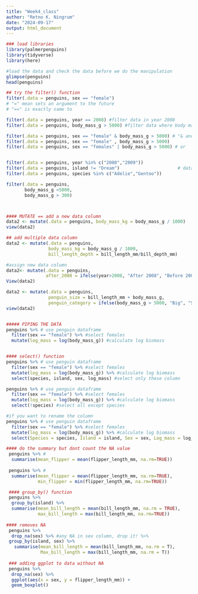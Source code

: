```yaml
---
title: "Week4_class"
author: "Retno K. Ningrum"
date: "2024-09-17"
output: html_document
---
```

```r
### load libraries
library(palmerpenguins)
library(tidyverse)
library(here)

#load the data and check the data before we do the manipulation
glimpse(penguins)
head(penguins)

```
```r
## try the filter() function
filter(.data = penguins, sex == "female")
# "=" mean sets an argument to the future
# "==" is exactly same to 

filter(.data = penguins, year == 2008) #filter data in year 2008
filter(.data = penguins, body_mass_g > 5000) #filter data where body mass is greater than 5000

filter(.data = penguins, sex == "female" & body_mass_g > 5000) # "& and comma is the same
filter(.data = penguins, sex == "female" , body_mass_g > 5000)
filter(.data = penguins, sex == "females" | body_mass_g > 5000) # or


filter(.data = penguins, year %in% c("2008","2009"))
filter(.data = penguins, island != "Dream")                      # data from island except dream
filter(.data = penguins, species %in% c("Adelie","Gentoo"))

filter(.data = penguins,
       body_mass_g <5000,
       body_mass_g > 300)



#### MUTATE == add a new data column 
data2 <- mutate(.data = penguins, body_mass_kg = body_mass_g / 1000)
view(data2)

## add multiple data column
data2 <- mutate(.data = penguins, 
                body_mass_kg = body_mass_g / 1000,
                bill_length_depth = bill_length_mm/bill_depth_mm)

#assign new data column
data2<- mutate(.data = penguins,
               after_2008 = ifelse(year>2008, "After 2008", "Before 2008"))
View(data2)

data2 <- mutate(.data = penguins, 
                penguin_size = bill_length_mm + body_mass_g, 
                penguin_category = ifelse(body_mass_g > 5000, "Big", "Small"))
view(data2)


##### PIPING THE DATA
penguins %>% # use penguin dataframe
  filter(sex == "female") %>% #select females
  mutate(log_mass = log(body_mass_g)) #calculate log biomass


#### select() function
penguins %>% # use penguin dataframe
  filter(sex == "female") %>% #select females
  mutate(log_mass = log(body_mass_g)) %>% #calculate log biomass
  select(species, island, sex, log_mass) #select only these column

penguins %>% # use penguin dataframe
  filter(sex == "female") %>% #select females
  mutate(log_mass = log(body_mass_g)) %>% #calculate log biomass
  select(!species) #select all except species

#if you want to rename the column 
penguins %>% # use penguin dataframe
  filter(sex == "female") %>% #select females
  mutate(log_mass = log(body_mass_g)) %>% #calculate log biomass
  select(Species = species, Island = island, Sex = sex, Log_mass = log_mass) #select only these column

#### do the summary but dont count the NA value
 penguins %>% # 
  summarise(mean_flipper = mean(flipper_length_mm, na.rm=TRUE))
 
 penguins %>% # 
  summarise(mean_flipper = mean(flipper_length_mm, na.rm=TRUE),
            min_flipper = min(flipper_length_mm, na.rm=TRUE))

 #### group_by() function 
 penguins %>%
  group_by(island) %>%
  summarise(mean_bill_length = mean(bill_length_mm, na.rm = TRUE),
            max_bill_length = max(bill_length_mm, na.rm=TRUE))
 
#### removes NA
 penguins %>%
  drop_na(sex) %>% #any NA in sex column, drop it! %>%
 group_by(island, sex) %>%
   summarise(mean_bill_length = mean(bill_length_mm, na.rm = T),
             Max_bill_length = max(bill_length_mm, na.rm = T))
 
 ### adding ggplot to data without NA
 penguins %>%
  drop_na(sex) %>%
  ggplot(aes(x = sex, y = flipper_length_mm)) +
  geom_boxplot()
 
 
```

